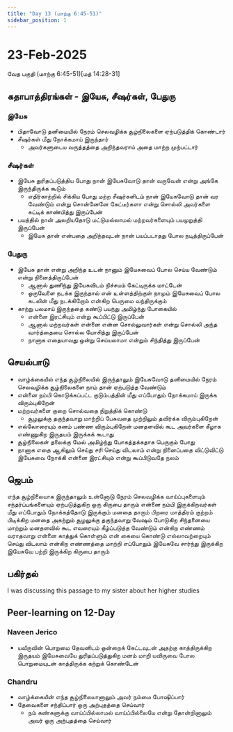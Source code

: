 ```yaml
---
title: "Day 13 (மாற்கு 6:45-51)"
sidebar_position: 1
---
```


# 23-Feb-2025
வேத பகுதி (மாற்கு 6:45-51)[மத் 14:28-31]

## கதாபாத்திரங்கள் -  இயேசு, சீஷர்கள், பேதுரு
### இயேசு
* பிதாவோடு தனிமையில் நேரம் செலவழிக்க சூழ்நிலைகளை ஏற்படுத்திக் கொண்டார்
* சீஷர்கள் மீது நோக்கமாய் இருந்தார்
    - அவர்களுடைய வருத்தத்தை அறிந்தவராய் அதை மாற்ற முற்பட்டார்

### சீஷர்கள்
* இயேசு துரிதப்படுத்திய போது நான் இயேசுவோடு தான் வருவேன் என்று அங்கே இருந்திருக்க கூடும்
    - எதிர்காற்றில் சிக்கிய போது மற்ற சீஷர்களிடம் நான் இயேசுவோடு தான் வர வேண்டும் என்று சொன்னேனே கேட்டீர்களா என்று சொல்லி அவர்களை சுட்டிக் காண்பித்து இருப்பேன்
* பயத்தில் நான் அலறியதோடு மட்டுமல்லாமல் மற்றவர்களையும் பயமுறுத்தி இருப்பேன்
    - இயேசு தான் என்பதை அறிந்தவுடன் நான் பயப்படாதது போல நடித்திருப்பேன்

### பேதுரு
* இயேசு தான் என்று அறிந்த உடன் நானும் இயேசுவைப் போல செய்ய வேண்டும் என்று நினைத்திருப்பேன்
    - ஆனால் துணிந்து இயேசுவிடம் நிச்சயம் கேட்டிருக்க மாட்டேன்
    - ஒருவேளை நடக்க இருந்தால் என் உள்ளத்திற்குள் நாமும் இயேசுவைப் போல கடலின் மீது நடக்கிறோம் என்கிற பெருமை வந்திருக்கும்
* காற்று பலமாய் இருந்ததை கண்டு பயந்து அமிழ்ந்து போகையில் 
    - என்னை இரட்சியும் என்று கூப்பிட்டு இருப்பேன் 
    - ஆனால் மற்றவர்கள் என்னை என்ன சொல்லுவார்கள் என்று சொல்லி அந்த வார்த்தையை சொல்ல யோசித்து இருப்பேன்
    - நானாக எதையாவது ஒன்று செய்யலாமா என்றும் சிந்தித்து இருப்பேன்

## செயல்பாடு
* வாழ்க்கையில் எந்த சூழ்நிலையில் இருந்தாலும் இயேசுவோடு தனிமையில் நேரம் செலவழிக்க சூழ்நிலைகளை நாம் தான் ஏற்படுத்த வேண்டும்
* என்னை நம்பி கொடுக்கப்பட்ட குடும்பத்தின் மீது எப்போதும் நோக்கமாய் இருக்க விரும்புகிறேன்
* மற்றவர்களை குறை சொல்வதை நிறுத்திக் கொண்டு 
    - சூழலுக்கு தகுந்தவாறு மாற்றிப் பேசுவதை  முற்றிலும் தவிர்க்க விரும்புகிறேன்
* எல்லோரையும் கனம் பண்ண விரும்புகிறேன் மனதளவில் கூட அவர்களை கீழாக எண்ணுகிற இருதயம் இருக்கக் கூடாது
* சூழ்நிலைகள் தலைக்கு மேல் அமிழ்ந்து போகத்தக்கதாக பெருகும் போது
* நானாக எதை ஆகிலும் செய்து சரி செய்து விடலாம் என்று நினைப்பதை விட்டுவிட்டு இயேசுவை நோக்கி என்னை இரட்சியும் என்று கூப்பிடுவதே நலம்

## ஜெபம்
எந்த சூழ்நிலையாக இருந்தாலும் உன்னோடு நேரம் செலவழிக்க வாய்ப்புகளையும் சந்தர்ப்பங்களையும் ஏற்படுத்துகிற ஒரு கிருபை தாரும் என்னை நம்பி இருக்கிறவர்கள் மீது எப்போதும் நோக்கத்தோடு இருக்கும் மனதை தாரும் பிறரை மாத்திரம் குற்றம் பிடிக்கிற மனதை அகற்றும் சூழலுக்கு தகுந்தவாறு வேஷம் போடுகிற சிந்தனையை மாற்றும் மனதளவில் கூட எவரையும் கீழ்ப்படுத்த வேண்டும் என்கிற எண்ணம் வராதவாறு என்னை காத்துக் கொள்ளும் என் கையை கொண்டு எல்லாவற்றையும் செய்து விடலாம் என்கிற எண்ணத்தை மாற்றி எப்போதும் இயேசுவே சார்ந்து இருக்கிற இயேசுவே பற்றி இருக்கிற கிருபை தாரும்

## பகிர்தல்
I was discussing this passage to my sister about her higher studies

## Peer-learning on 12-Day
### Naveen Jerico
* யவீருவின் பொறுமை தேவனிடம் ஒன்றைக் கேட்டவுடன் அதற்கு காத்திருக்கிற இருதயம் இயேசுவையே துரிதப்படுத்துகிற மனம் மாறி யவிருவை போல பொறுமையுடன் காத்திருக்க கற்றுக் கொண்டேன்

### Chandru
* வாழ்க்கையின் எந்த சூழ்நிலையானாலும் அவர் நம்மை போஷிப்பார்
* தேவைகளை சந்திப்பார் ஒரு அற்புதத்தை செய்வார்
    - நம் கண்களுக்கு வாய்ப்பில்லாமல் வாய்ப்பில்லையே என்று தோன்றினாலும்  அவர் ஒரு அற்புதத்தை செய்வார்
